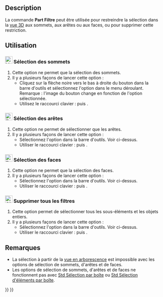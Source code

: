 <languages/>

{{Docnav/fr
|[[Std_Expressions/fr|Expressions]]
|[[Std_TreeSelectAllInstances/fr|Sélectionner toutes les instances ]]
|[[Std_Base/fr|Std Base]]
|IconL=
|IconR=Std_TreeSelectAllInstances.svg
|IconC=Freecad.svg
}}

{{GuiCommand/fr
|Name=Part SelectFilter
|Name/fr=Part Filtre
|Workbenches=Tous
|Shortcut={{KEY|X}} {{KEY|S}} / {{KEY|E}} {{KEY|S}} / {{KEY|F}} {{KEY|S}} / {{KEY|C}} {{KEY|S}}
|Version=1.0
}}

<span id="Description"></span>
==Description==

La commande '''Part Filtre''' peut être utilisée pour restreindre la sélection dans la [[3D_view/fr|vue 3D]] aux sommets, aux arêtes ou aux faces, ou pour supprimer cette restriction.

<span id="Usage"></span>
==Utilisation==

<span id="24px_Vertex_Selection"></span>
=== [[Image:Vertex-selection.svg|24px]] Sélection des sommets===

<div class="mw-translate-fuzzy">
# Cette option ne permet que la sélection des sommets.
# Il y a plusieurs façons de lancer cette option :
#* Cliquez sur la flèche noire vers le bas à droite du bouton {{Button|[[Image:Part_SelectFilter.svg|16px]]}} dans la barre d'outils et sélectionnez l'option {{MenuCommand|[[Image:Vertex-selection.svg|16px]] Sélectionner les sommets}} dans le menu déroulant. Remarque : l'image du bouton change en fonction de l'option sélectionnée.
#* Utilisez le raccourci clavier : {{KEY|X}} puis {{KEY|S}}.
</div>

<span id="24px_Edge_Selection"></span>
=== [[Image:Edge-selection.svg|24px]] Sélection des arêtes ===

# Cette option ne permet de sélectionner que les arêtes.
# Il y a plusieurs façons de lancer cette option :
#* Sélectionnez l'option {{MenuCommand|[[Image:Edge-selection.svg|16px]] Sélectionner les arêtes}} dans la barre d'outils. Voir ci-dessus.
#* Utiliser le raccourci clavier : {{KEY|E}} puis {{KEY|S}}.

<span id="24px_Face_Selection"></span>
=== [[Image:Face-selection.svg|24px]] Sélection des faces ===

# Cette option ne permet que la sélection des faces.
# Il y a plusieurs façons de lancer cette option :
#* Sélectionnez l'option {{MenuCommand|[[Image:Face-selection.svg|16px]] Sélectionner les faces}} dans la barre d'outils. Voir ci-dessus.
#* Utiliser le raccourci clavier : {{KEY|F}} puis {{KEY|S}}.

<span id="24px_No_Selection_Filters"></span>
=== [[Image:Clear-selection.svg|24px]] Supprimer tous les filtres ===

# Cette option permet de sélectionner tous les sous-éléments et les objets entiers.
# Il y a plusieurs façons de lancer cette option :
#* Sélectionnez l'option {{MenuCommand|[[Image:Clear-selection.svg|16px]] Supprimer tous les filtres}} dans la barre d'outils. Voir ci-dessus.
#* Utiliser le raccourci clavier : {{KEY|C}} puis {{KEY|S}}.

<span id="Notes"></span>
== Remarques ==

* La sélection à partir de la [[Tree_view/fr|vue en arborescence]] est impossible avec les options de sélection de sommets, d'arêtes et de faces.
* Les options de sélection de sommets, d'arêtes et de faces ne fonctionnent pas avec [[Std_BoxSelection/fr|Std Sélection par boîte]] ou [[Std_BoxElementSelection/fr|Std Sélection d'éléments par boîte]].


{{Docnav/fr
|[[Std_Expressions/fr|Expressions]]
|[[Std_TreeSelectAllInstances/fr|Sélectionner toutes les instances ]]
|[[Std_Base/fr|Std Base]]
|IconL=
|IconR=Std_TreeSelectAllInstances.svg
|IconC=Freecad.svg
}}

{{Std_Base_navi{{#translation:}}}}
{{Userdocnavi{{#translation:}}}}
